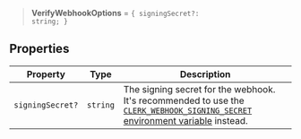 > **VerifyWebhookOptions** = <code>\{ signingSecret?: string; \}</code>

## Properties

| Property                                    | Type     | Description                                                                                                                                                                                   |
| ------------------------------------------- | -------- | --------------------------------------------------------------------------------------------------------------------------------------------------------------------------------------------- |
| <a id="signingsecret"></a> `signingSecret?` | `string` | The signing secret for the webhook. It's recommended to use the [`CLERK_WEBHOOK_SIGNING_SECRET` environment variable](/docs/guides/development/clerk-environment-variables#webhooks) instead. |
